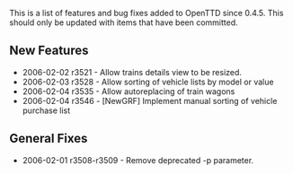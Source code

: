 This is a list of features and bug fixes added to OpenTTD since 0.4.5. This should only be updated with items that have been committed.

==New Features==

* 2006-02-02 r3521 - Allow trains details view to be resized.
* 2006-02-03 r3528 - Allow sorting of vehicle lists by model or value
* 2006-02-04 r3535 - Allow autoreplacing of train wagons
* 2006-02-04 r3546 - [NewGRF] Implement manual sorting of vehicle purchase list

==General Fixes==

* 2006-02-01 r3508-r3509 - Remove deprecated -p parameter.